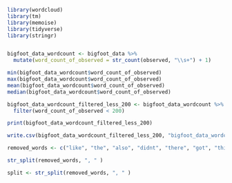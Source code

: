 ```r
library(wordcloud)
library(tm)
library(memoise)
library(tidyverse)
library(stringr)
```

```r

```



```r
bigfoot_data_wordcount <- bigfoot_data %>%
  mutate(word_count_of_observed = str_count(observed, "\\s+") + 1)
```

```r
min(bigfoot_data_wordcount$word_count_of_observed)
max(bigfoot_data_wordcount$word_count_of_observed)
mean(bigfoot_data_wordcount$word_count_of_observed)
median(bigfoot_data_wordcount$word_count_of_observed)
```

```r
bigfoot_data_wordcount_filtered_less_200 <- bigfoot_data_wordcount %>%
  filter(word_count_of_observed < 200)

print(bigfoot_data_wordcount_filtered_less_200)
```

```r
write.csv(bigfoot_data_wordcount_filtered_less_200, "bigfoot_data_wordcount_filtered_less_200.csv")
```

```r
removed_words <- c("like", "the", "also", "didnt", "there", "got", "this")
```


```r
str_split(removed_words, ", " )

split <- str_split(removed_words, ", " )

```


















